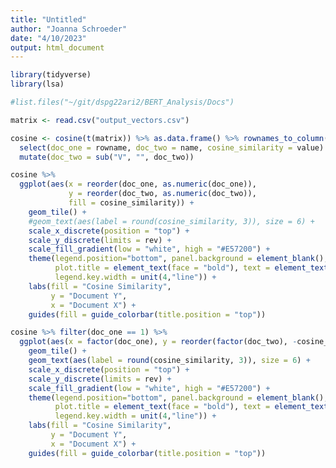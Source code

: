 ```yaml
---
title: "Untitled"
author: "Joanna Schroeder"
date: "4/10/2023"
output: html_document
---
```


```r
library(tidyverse)
library(lsa)

#list.files("~/git/dspg22ari2/BERT_Analysis/Docs")

matrix <- read.csv("output_vectors.csv")

cosine <- cosine(t(matrix)) %>% as.data.frame() %>% rownames_to_column() %>% pivot_longer(!rowname) %>%
  select(doc_one = rowname, doc_two = name, cosine_similarity = value) %>% 
  mutate(doc_two = sub("V", "", doc_two))

cosine %>%
  ggplot(aes(x = reorder(doc_one, as.numeric(doc_one)), 
             y = reorder(doc_two, as.numeric(doc_two)),
             fill = cosine_similarity)) + 
    geom_tile() +    
    #geom_text(aes(label = round(cosine_similarity, 3)), size = 6) +  
    scale_x_discrete(position = "top") + 
    scale_y_discrete(limits = rev) +
    scale_fill_gradient(low = "white", high = "#E57200") +
    theme(legend.position="bottom", panel.background = element_blank(),         
          plot.title = element_text(face = "bold"), text = element_text(size = 23),
          legend.key.width = unit(4,"line")) +  
    labs(fill = "Cosine Similarity",     
         y = "Document Y",       
         x = "Document X") +
    guides(fill = guide_colorbar(title.position = "top"))

cosine %>% filter(doc_one == 1) %>%
  ggplot(aes(x = factor(doc_one), y = reorder(factor(doc_two), -cosine_similarity), fill = cosine_similarity)) + 
    geom_tile() +    
    geom_text(aes(label = round(cosine_similarity, 3)), size = 6) +  
    scale_x_discrete(position = "top") + 
    scale_y_discrete(limits = rev) +
    scale_fill_gradient(low = "white", high = "#E57200") +
    theme(legend.position="bottom", panel.background = element_blank(),         
          plot.title = element_text(face = "bold"), text = element_text(size = 23),
          legend.key.width = unit(4,"line")) +  
    labs(fill = "Cosine Similarity",     
         y = "Document Y",       
         x = "Document X") +
    guides(fill = guide_colorbar(title.position = "top"))
```

